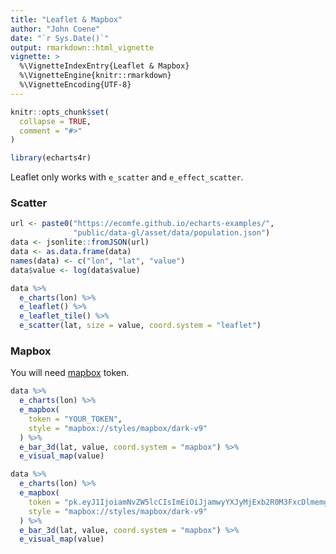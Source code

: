 ```yaml
---
title: "Leaflet & Mapbox"
author: "John Coene"
date: "`r Sys.Date()`"
output: rmarkdown::html_vignette
vignette: >
  %\VignetteIndexEntry{Leaflet & Mapbox}
  %\VignetteEngine{knitr::rmarkdown}
  %\VignetteEncoding{UTF-8}
---
```


```r
knitr::opts_chunk$set(
  collapse = TRUE,
  comment = "#>"
)

library(echarts4r)
```

Leaflet only works with `e_scatter` and `e_effect_scatter`.

### Scatter

```r
url <- paste0("https://ecomfe.github.io/echarts-examples/",
              "public/data-gl/asset/data/population.json")
data <- jsonlite::fromJSON(url)
data <- as.data.frame(data)
names(data) <- c("lon", "lat", "value")
data$value <- log(data$value)

data %>% 
  e_charts(lon) %>% 
  e_leaflet() %>%
  e_leaflet_tile() %>%  
  e_scatter(lat, size = value, coord.system = "leaflet")
```

### Mapbox

You will need [mapbox](https://www.mapbox.com/) token.

```r
data %>% 
  e_charts(lon) %>% 
  e_mapbox(
    token = "YOUR_TOKEN",
    style = "mapbox://styles/mapbox/dark-v9"
  ) %>% 
  e_bar_3d(lat, value, coord.system = "mapbox") %>% 
  e_visual_map(value)
```

```r
data %>% 
  e_charts(lon) %>% 
  e_mapbox(
    token = "pk.eyJ1IjoiamNvZW5lcCIsImEiOiJjamwyYXJyMjExb2R0M3FxcDlmemg2czFiIn0.OL6qEEADz5qBjhKecwgBdg",
    style = "mapbox://styles/mapbox/dark-v9"
  ) %>% 
  e_bar_3d(lat, value, coord.system = "mapbox") %>% 
  e_visual_map(value)
```
